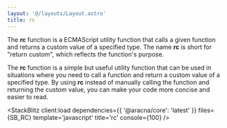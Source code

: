 ```yaml
---
layout: '@/layouts/Layout.astro'
title: rc
---
```



The **rc** function is a ECMAScript utility function that calls a given function and returns a custom value of a specified type. The name **rc** is short for "return custom", which reflects the function's purpose.

The **rc** function is a simple but useful utility function that can be used in situations where you need to call a function and return a custom value of a specified type. By using **rc** instead of manually calling the function and returning the custom value, you can make your code more concise and easier to read.

<StackBlitz
  client:load
  dependencies={{ '@aracna/core': 'latest' }}
  files={SB_RC}
  template='javascript'
  title='rc'
  console={100}
/>
